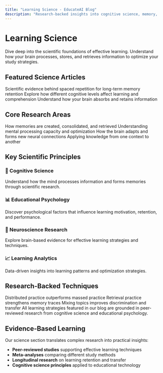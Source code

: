 ```yaml
---
title: "Learning Science - EducateAI Blog"
description: "Research-backed insights into cognitive science, memory, and the psychology of effective learning"
---
```


# Learning Science

Dive deep into the scientific foundations of effective learning. Understand how your brain processes, stores, and retrieves information to optimize your study strategies.

## Featured Science Articles

<CardGroup cols={1}>
  <Card title="Harnessing the Power of Spaced Repetition" href="/blog/science/harnessing-the-power-of-spaced-repetition-for-long-term-retention">
    Scientific evidence behind spaced repetition for long-term memory retention
  </Card>
  
  <Card title="Understanding Cognitive Levels" href="/blog/science/understanding-cognitive-levels-how-they-work-and-why-they-matter">
    Explore how different cognitive levels affect learning and comprehension
  </Card>
  
  <Card title="The Science of Learning" href="/blog/science/the-science-of-learning-understanding-how-your-brain-absorbs-and-retains-information">
    Understand how your brain absorbs and retains information
  </Card>
</CardGroup>

## Core Research Areas

<CardGroup cols={2}>
  <Card title="Memory Formation" icon="brain">
    How memories are created, consolidated, and retrieved
  </Card>
  
  <Card title="Cognitive Load" icon="gauge">
    Understanding mental processing capacity and optimization
  </Card>
  
  <Card title="Neuroplasticity" icon="network-wired">
    How the brain adapts and forms new neural connections
  </Card>
  
  <Card title="Learning Transfer" icon="arrows-left-right">
    Applying knowledge from one context to another
  </Card>
</CardGroup>

## Key Scientific Principles

### 🧬 Cognitive Science
Understand how the mind processes information and forms memories through scientific research.

### 📊 Educational Psychology  
Discover psychological factors that influence learning motivation, retention, and performance.

### 🔬 Neuroscience Research
Explore brain-based evidence for effective learning strategies and techniques.

### 📈 Learning Analytics
Data-driven insights into learning patterns and optimization strategies.

## Research-Backed Techniques

<CardGroup cols={3}>
  <Card title="Spacing Effect" icon="clock-rotate-left">
    Distributed practice outperforms massed practice
  </Card>
  
  <Card title="Testing Effect" icon="file-circle-check">
    Retrieval practice strengthens memory traces
  </Card>
  
  <Card title="Interleaving" icon="shuffle">
    Mixing topics improves discrimination and transfer
  </Card>
</CardGroup>

<Info>
  All learning strategies featured in our blog are grounded in peer-reviewed research from cognitive science and educational psychology.
</Info>

## Evidence-Based Learning

Our science section translates complex research into practical insights:

- **Peer-reviewed studies** supporting effective learning techniques
- **Meta-analyses** comparing different study methods
- **Longitudinal research** on learning retention and transfer
- **Cognitive science principles** applied to educational technology